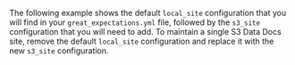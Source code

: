 
The following example shows the default `local_site` configuration that you will find in your `great_expectations.yml` file, followed by the `s3_site` configuration that you will need to add. To maintain a single S3 Data Docs site, remove the default `local_site` configuration and replace it with the new `s3_site` configuration.

```python name="version-0.18 docs/docusaurus/docs/snippets/aws_cloud_storage_pandas.py add_data_docs_store"
```